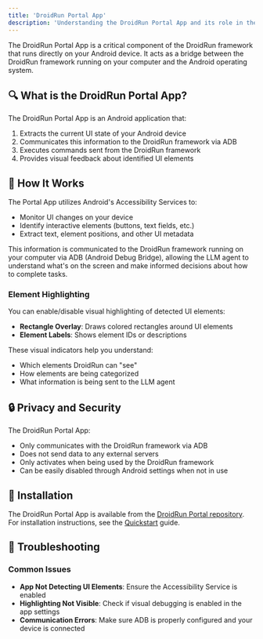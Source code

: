 ```yaml
---
title: 'DroidRun Portal App'
description: 'Understanding the DroidRun Portal App and its role in the DroidRun framework'
---
```


The DroidRun Portal App is a critical component of the DroidRun framework that runs directly on your Android device. It acts as a bridge between the DroidRun framework running on your computer and the Android operating system.

## 🔍 What is the DroidRun Portal App?

The DroidRun Portal App is an Android application that:

1. Extracts the current UI state of your Android device
2. Communicates this information to the DroidRun framework via ADB
3. Executes commands sent from the DroidRun framework
4. Provides visual feedback about identified UI elements

## 🔄 How It Works

The Portal App utilizes Android's Accessibility Services to:

- Monitor UI changes on your device
- Identify interactive elements (buttons, text fields, etc.)
- Extract text, element positions, and other UI metadata

This information is communicated to the DroidRun framework running on your computer via ADB (Android Debug Bridge), allowing the LLM agent to understand what's on the screen and make informed decisions about how to complete tasks.

### Element Highlighting

You can enable/disable visual highlighting of detected UI elements:

- **Rectangle Overlay**: Draws colored rectangles around UI elements
- **Element Labels**: Shows element IDs or descriptions

These visual indicators help you understand:
- Which elements DroidRun can "see"
- How elements are being categorized
- What information is being sent to the LLM agent


## 🔒 Privacy and Security

The DroidRun Portal App:

- Only communicates with the DroidRun framework via ADB
- Does not send data to any external servers
- Only activates when being used by the DroidRun framework
- Can be easily disabled through Android settings when not in use

## 🚀 Installation

The DroidRun Portal App is available from the [DroidRun Portal repository](https://github.com/droidrun/droidrun-portal). For installation instructions, see the [Quickstart](/v2/quickstart) guide.

## 🔧 Troubleshooting

### Common Issues

- **App Not Detecting UI Elements**: Ensure the Accessibility Service is enabled
- **Highlighting Not Visible**: Check if visual debugging is enabled in the app settings
- **Communication Errors**: Make sure ADB is properly configured and your device is connected
